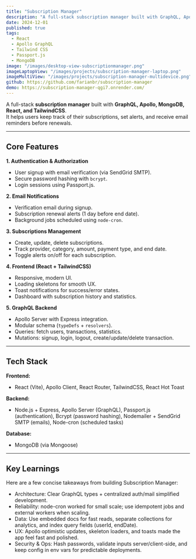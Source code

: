 ```yaml
---
title: "Subscription Manager"
description: "A full-stack subscription manager built with GraphQL, Apollo, MongoDB, React, and TailwindCSS. It helps users keep track of their subscriptions, set alerts, and receive email reminders before renewals."
date: 2024-12-01
published: true
tags:
  - React
  - Apollo GraphQL
  - Tailwind CSS
  - Passport.js
  - MongoDB
image: "/images/desktop-view-subscriptionmanager.png"
imageLaptopView: "/images/projects/subscription-manager-laptop.png"
imageMultiView: "/images/projects/subscription-manager-multidevice.png"
github: https://github.com/farianbr/subscription-manager
demo: https://subscription-manager-qgi7.onrender.com/
---
```



A full-stack **subscription manager** built with **GraphQL, Apollo, MongoDB, React, and TailwindCSS**.  
It helps users keep track of their subscriptions, set alerts, and receive email reminders before renewals.

---

## Core Features

**1. Authentication & Authorization** 
- User signup with email verification (via SendGrid SMTP). 
- Secure password hashing with `bcrypt`. 
- Login sessions using Passport.js.

**2. Email Notifications**

- Verification email during signup.
- Subscription renewal alerts (1 day before end date).
- Background jobs scheduled using `node-cron`.

**3. Subscriptions Management**

- Create, update, delete subscriptions.
- Track provider, category, amount, payment type, and end date.
- Toggle alerts on/off for each subscription.

**4. Frontend (React + TailwindCSS)**

- Responsive, modern UI.
- Loading skeletons for smooth UX.
- Toast notifications for success/error states.
- Dashboard with subscription history and statistics.

**5. GraphQL Backend**

- Apollo Server with Express integration.
- Modular schema (`typeDefs` + `resolvers`).
- Queries: fetch users, transactions, statistics.
- Mutations: signup, login, logout, create/update/delete transaction.

---

## Tech Stack

**Frontend:**

- React (Vite), Apollo Client, React Router, TailwindCSS, React Hot Toast

**Backend:**

- Node.js + Express, Apollo Server (GraphQL), Passport.js (authentication), Bcrypt (password hashing), Nodemailer + SendGrid SMTP (emails), Node-cron (scheduled tasks)

**Database:**

- MongoDB (via Mongoose)

---

## Key Learnings

Here are a few concise takeaways from building Subscription Manager:

- Architecture: Clear GraphQL types + centralized auth/mail simplified development.
- Reliability: node-cron worked for small scale; use idempotent jobs and external workers when scaling.
- Data: Use embedded docs for fast reads, separate collections for analytics, and index query fields (userId, endDate).
- UX: Apollo optimistic updates, skeleton loaders, and toasts made the app feel fast and polished.
- Security & Ops: Hash passwords, validate inputs server/client-side, and keep config in env vars for predictable deployments.
